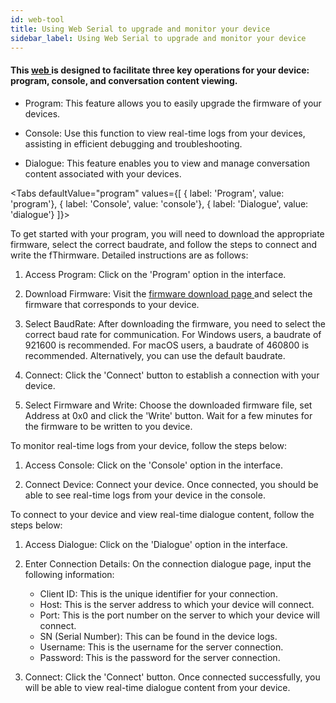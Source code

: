 ```yaml
---
id: web-tool
title: Using Web Serial to upgrade and monitor your device
sidebar_label: Using Web Serial to upgrade and monitor your device
---
```


#### This [ web ](https://tool.folotoy.com/index) is designed to facilitate three key operations for your device: program, console, and conversation content viewing.

- Program: This feature allows you to easily upgrade the firmware of your devices.

- Console: Use this function to view real-time logs from your devices, assisting in efficient debugging and troubleshooting.

- Dialogue: This feature enables you to view and manage conversation content associated with your devices.


<Tabs
defaultValue="program"
values={[
{ label: 'Program', value: 'program'},
{ label: 'Console', value: 'console'},
{ label: 'Dialogue', value: 'dialogue'}
]}>
<TabItem value="program">

To get started with your program, you will need to download the appropriate firmware, select the correct baudrate, and follow the steps to connect and write the fThirmware. Detailed instructions are as follows:

1. Access Program: Click on the 'Program' option in the interface.

2. Download Firmware: Visit the  [ firmware download page ](https://github.com/FoloToy/folotoy-tool/releases) and select the firmware that corresponds to your device.

3. Select BaudRate: After downloading the firmware, you need to select the correct baud rate for communication. For Windows users, a baudrate of 921600 is recommended. For macOS users, a baudrate of 460800 is recommended. Alternatively, you can use the default baudrate.

4. Connect: Click the 'Connect' button to establish a connection with your device.

5. Select Firmware and Write: Choose the downloaded firmware file, set Address at 0x0 and click the 'Write' button. Wait for a few minutes for the firmware to be written to you device.

</TabItem>
<TabItem value="console">

To monitor real-time logs from your device, follow the steps below:

1. Access Console: Click on the 'Console' option in the interface.

2. Connect Device: Connect your device. Once connected, you should be able to see real-time logs from your device in the console.


</TabItem>
<TabItem value="dialogue">

To connect to your device and view real-time dialogue content, follow the steps below:

1. Access Dialogue: Click on the 'Dialogue' option in the interface.

2. Enter Connection Details: On the connection dialogue page, input the following information:

    - Client ID: This is the unique identifier for your connection.
    - Host: This is the server address to which your device will connect.
    - Port: This is the port number on the server to which your device will connect.
    - SN (Serial Number): This can be found in the device logs.
    - Username: This is the username for the server connection.
    - Password: This is the password for the server connection.

3. Connect: Click the 'Connect' button. Once connected successfully, you will be able to view real-time dialogue content from your device.

</TabItem>
</Tabs>
